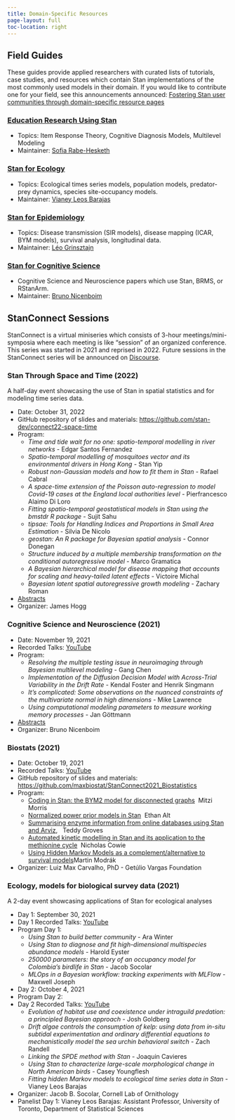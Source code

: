 ```yaml
---
title: Domain-Specific Resources
page-layout: full
toc-location: right
---
```


## Field Guides

These guides provide applied researchers with 
curated lists of tutorials, case studies, and resources
which contain Stan implementations of the most commonly used models in their domain.
If you would like to contribute one for your field,
see this announcements announced:  [Fostering Stan user communities through domain-specific resource pages ](https://discourse.mc-stan.org/t/fostering-stan-user-communities-through-domain-specific-resource-pages/11544){target="_blank"}


### [Education Research Using Stan](https://education-stan.github.io){target="_blank"}

* Topics:  Item Response Theory, Cognitive Diagnosis Models, Multilevel Modeling
* Maintainer: [Sofia Rabe-Hesketh](https://bse.berkeley.edu/sophia-rabe-hesketh){target="_blank"}


### [Stan for Ecology](https://stanecology.github.io/){target="_blank"}

* Topics:  Ecological times series models, population models, predator-prey dynamics, species site-occupancy models.
* Maintainer: [Vianey Leos Barajas](https://www.statistics.utoronto.ca/people/directories/all-faculty/vianey-leos-barajas){target="_blank"}

### [Stan for Epidemiology](https://epidemiology-stan.github.io/){target="_blank"}

* Topics:  Disease transmission (SIR models), disease mapping (ICAR, BYM models), survival analysis, longitudinal data.
* Maintainer: [Léo Grinsztajn](leo.grinsztajn@inria.fr){target="_blank"}

  
### [Stan for Cognitive Science](https://cognitive-science-stan.github.io/){target="_blank"}

* Cognitive Science and Neuroscience papers which use Stan, BRMS, or RStanArm.
* Maintainer: [Bruno Nicenboim](https://www.tilburguniversity.edu/staff/b-nicenboim){target="_blank"}



## StanConnect Sessions

StanConnect is a virtual miniseries which consists of 3-hour meetings/mini-symposia
where each meeting is like "session" of an organized conference.
This series was started in 2021 and reprised in 2022.
Future sessions in the StanConnect series will be announced on [Discourse](https://discourse.mc-stan.org/tag/stanconnect).


### Stan Through Space and Time (2022)

A half-day event showcasing the use of Stan in spatial statistics and for modeling time series data.

* Date: October 31, 2022
* GitHub repository of slides and materials: [https://github.com/stan-dev/connect22-space-time](https://github.com/stan-dev/connect22-space-time){target="_blank"}
* Program: 
   + *Time and tide wait for no one: spatio-temporal modelling in river networks* - Edgar Santos Fernandez
   + *Spatio-temporal modelling of mosquitoes vector and its environmental drivers in Hong Kong* - Stan Yip
   + *Robust non-Gaussian models and how to fit them in Stan* - Rafael Cabral
   + *A space-time extension of the Poisson auto-regression to model Covid-19 cases at the England local authorities level* - Pierfrancesco Alaimo Di Loro
   + *Fitting spatio-temporal geostatistical models in Stan using the bmstdr R package* - Sujit Sahu
   + *tipsae: Tools for Handling Indices and Proportions in Small Area Estimation* - Silvia De Nicolo
   + *geostan: An R package for Bayesian spatial analysis* - Connor Donegan
   + *Structure induced by a multiple membership transformation on the conditional autoregressive model* - Marco Gramatica
   + *A Bayesian hierarchical model for disease mapping that accounts for scaling and heavy-tailed latent effects* - Victoire Michal
   + *Bayesian latent spatial autoregressive growth modeling* - Zachary Roman
* [Abstracts](stancon/StanConnect2022_space_time.qmd){target="_blank"}
* Organizer: James Hogg


### Cognitive Science and Neuroscience (2021)

* Date: November 19, 2021
* Recorded Talks: [YouTube](https://youtu.be/rsY3dVAP9gQ?si=jfQKc7sQvfyPCuQB){target="_blank"}
* Program:
    + *Resolving the multiple testing issue in neuroimaging through Bayesian multilevel modeling* - Gang Chen	
    + *Implementation of the Diffusion Decision Model with Across-Trial Variability in the Drift Rate* - Kendal Foster and Henrik Singmann	
    + *It’s complicated: Some observations on the nuanced constraints of the multivariate normal in high dimensions* - Mike Lawrence	
    + *Using computational modeling parameters to measure working memory processes* - Jan Göttmann	
* [Abstracts](https://cognitive-science-stan.github.io/stanconnect2021-cogsci/){target="_blank"}
* Organizer: Bruno Nicenboim


### Biostats (2021)

* Date: October 19, 2021
* Recorded Talks: [YouTube](https://youtu.be/cq5r0sSTPIg?si=t1VBM5zCMRILzbvk){target="_blank"}
* GitHub repository of slides and materials: [https://github.com/maxbiostat/StanConnect2021_Biostatistics](https://github.com/maxbiostat/StanConnect2021_Biostatistics){target="_blank"}
* Program: 
  + [Coding in Stan: the BYM2 model for disconnected graphs](https://github.com/maxbiostat/StanConnect2021_Biostatistics/tree/main/talk_1){target="_blank"}&nbsp; Mitzi Morris
  + [Normalized power prior models in Stan](https://github.com/maxbiostat/StanConnect2021_Biostatistics/blob/main/talk_2/ethan.md){target="_blank"}&nbsp; Ethan Alt
  + [Summarising enzyme information from online databases using Stan and Arviz](https://github.com/maxbiostat/StanConnect2021_Biostatistics/blob/main/talk_3/slides.pdf), &nbsp; Teddy Groves
  + [Automated kinetic modelling in Stan and its application to the methionine cycle](https://github.com/maxbiostat/StanConnect2021_Biostatistics/tree/main/talk_4){target="_blank"}&nbsp; Nicholas Cowie
  + [Using Hidden Markov Models as a complement/alternative to survival models](https://github.com/maxbiostat/StanConnect2021_Biostatistics/tree/main/talk_5){target="_blank"}Martin Modrák
* Organizer:  Luiz Max Carvalho, PhD - Getúlio Vargas Foundation


### Ecology, models for biological survey data (2021)

A 2-day event showcasing applications of Stan for ecological analyses

* Day 1: September 30, 2021
* Day 1 Recorded Talks: [YouTube](https://youtu.be/yn7jIHzvqXU?si=MypOndaKmKOvLDo9){target="_blank"}
* Program Day 1:
   + *Using Stan to build better community* - Ara Winter
   + *Using Stan to diagnose and fit high-dimensional multispecies abundance models* - Harold Eyster
   + *250000 parameters: the story of an occupancy model for Colombia’s birdlife in Stan* - Jacob Socolar 
   + *MLOps in a Bayesian workflow: tracking experiments with MLFlow* - Maxwell Joseph

* Day 2: October 4, 2021
* Program Day 2:
* Day 2 Recorded Talks: [YouTube](https://youtu.be/Ie0WGa6vAws?si=KmJsUtQrv_k7Xed-){target="_blank"}
   + *Evolution of habitat use and coexistence under intraguild predation: a principled Bayesian approach* - Josh Goldberg
   + *Drift algae controls the consumption of kelp: using data from in-situ subtidal experimentation and ordinary differential equations to mechanistically model the sea urchin behavioral switch* - Zach Randell
   + *Linking the SPDE method with Stan* - Joaquin Cavieres
   + *Using Stan to characterize large-scale morphological change in North American birds* - Casey Youngflesh
   + *Fitting hidden Markov models to ecological time series data in Stan* - Vianey Leos Barajas
* Organizer: Jacob B. Socolar, Cornell Lab of Ornithology
* Panelist Day 1: Vianey Leos Barajas: Assistant Professor, University of Toronto, Department of Statistical Sciences
